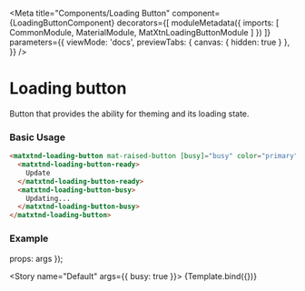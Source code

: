 
<Meta title="Components/Loading Button" component={LoadingButtonComponent} decorators={[
  moduleMetadata({
    imports: [
        CommonModule,
        MaterialModule,
        MatXtnLoadingButtonModule
      ]
  })
]}
parameters={{
    viewMode: 'docs',
    previewTabs: { 
      canvas: { hidden: true } 
     },
  }}
/>

# Loading button
Button that provides the ability for theming and its loading state.

### Basic Usage

```html
<matxtnd-loading-button mat-raised-button [busy]="busy" color="primary" [disabled]="disabled" (submit)="onSubmit()">
  <matxtnd-loading-button-ready>
    Update
  </matxtnd-loading-button-ready>
  <matxtnd-loading-button-busy>
    Updating...
  </matxtnd-loading-button-busy>
</matxtnd-loading-button>
```
### Example

   props: args
});

<Story 
  name="Default" args={{ busy: true }}>
  {Template.bind({})}
</Story>


